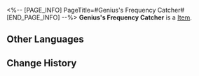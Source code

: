 <%-- [PAGE_INFO]
PageTitle=#Genius's Frequency Catcher#
[END_PAGE_INFO] --%>
{{Item Infobox
|id          = 51082
|image       = Item Genius's Frequency Catcher.png
|type        = 
|invCategory = Relics
|rarity      = 4
|effect      = 
|description = A pair of gloves equipped with a precision frequency-capture device, which enables direct manipulation of otherwise-intangible sound and light vibrations.
|source1     = [[Cavern of Corrosion: Everwinter Hill]]
}}
'''Genius's Frequency Catcher''' is a [[Item]].

==Other Languages==
{{Other Languages
|en   = Genius's Frequency Catcher
|zhs  = 天才的频变捕手
|zht  = 天才的頻變捕手
|ja   = 天才の周波数変動キャッチャー
|ko   = 지니어스의 주파수 변환 포착 장갑
|es   = Capturador de variaciones de amplitud del genio
|fr   = Capteurs de fréquence de génie
|ru   = Улавливатель частот гения
|th   = Genius's Frequency Catcher
|vi   = Tay Bắt Biến Tần Của Thiên Tài
|de   = Frequenzerfasser des Genies
|id   = Genius's Frequency Catcher
|pt   = Apanhador de Frequência do Gênio
}}

==Change History==
{{Change History|1.0}}